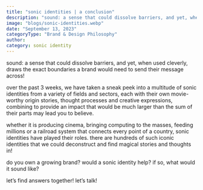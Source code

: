 ```yaml
---
title: "sonic identities | a conclusion"
description: "sound: a sense that could dissolve barriers, and yet, when used cleverly, draws the exact boundaries a brand would need to send their message across!"
image: "blogs/sonic-identities.webp"
date: "September 13, 2023"
categoryType: "Brand & Design Philosophy"
author:
category: sonic identity
---
```


sound: a sense that could dissolve barriers, and yet, when used cleverly, draws the exact boundaries a brand would need to send their message across!

over the past 3 weeks, we have taken a sneak peek into a multitude of sonic identities from a variety of fields and sectors, each with their own movie-worthy origin stories, thought processes and creative expressions, combining to provide an impact that would be much larger than the sum of their parts may lead you to believe.

whether it is producing cinema, bringing computing to the masses, feeding millions or a railroad system that connects every point of a country, sonic identities have played their roles. there are hundreds of such iconic identities that we could deconstruct and find magical stories and thoughts in!

do you own a growing brand? would a sonic identity help? if so, what would it sound like?

let’s find answers together! let’s talk!
